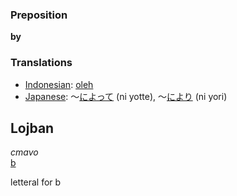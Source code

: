 === Preposition ===

'''by'''

=== Translations ===
*[[Indonesian]]: [[oleh]]
*[[Japanese]]: ～[[によって]] (ni yotte), ～[[により]] (ni yori)
==Lojban==
''cmavo''<br>
[[b]]

letteral for b